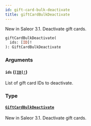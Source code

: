 ```yaml
---
id: gift-card-bulk-deactivate
title: giftCardBulkDeactivate
---
```


New in Saleor 3.1. Deactivate gift cards.

```graphql
giftCardBulkDeactivate(
  ids: [ID]!
): GiftCardBulkDeactivate

```

### Arguments

#### `ids` ([`[ID]!`](../../../developer/api-reference/scalars/id))

List of gift card IDs to deactivate.

### Type

#### [`GiftCardBulkDeactivate`](../../../developer/api-reference/objects/gift-card-bulk-deactivate)

New in Saleor 3.1. Deactivate gift cards.
